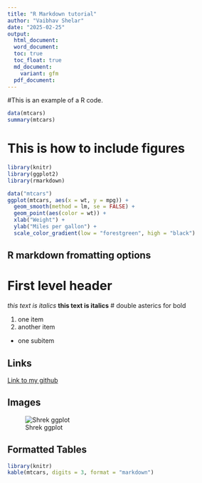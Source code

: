 ```yaml
---
title: "R Markdown tutorial"
author: "Vaibhav Shelar"
date: "2025-02-25"
output:
  html_document:
  word_document:
  toc: true
  toc_float: true
  md_document:
    variant: gfm
  pdf_document:
---
```


#This is an example of a R code.
```r

data(mtcars)
summary(mtcars)
```

# This is how to include figures
```r
library(knitr)
library(ggplot2)
library(rmarkdown)

data("mtcars")
ggplot(mtcars, aes(x = wt, y = mpg)) +
  geom_smooth(method = lm, se = FALSE) +
  geom_point(aes(color = wt)) +
  xlab("Weight") +
  ylab("Miles per gallon") +
  scale_color_gradient(low = "forestgreen", high = "black")
```

## R markdown fromatting options 

# First level header

*this text is italics*
**this text is italics** # double asterics for bold

1. one item
2. another item
  - one subitem

## Links

[Link to my github](https://github.com/vbs0303/Class-Reports.git)

## Images
![Shrek ggplot](shrek.jpg)


## Formatted Tables
```r
library(knitr)
kable(mtcars, digits = 3, format = "markdown")
```










